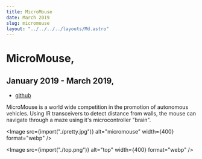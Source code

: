 ```yaml
---
title: MicroMouse
date: March 2019
slug: micromouse
layout: "../../../../layouts/Md.astro"
---
```



# MicroMouse,

## January 2019 - March 2019,

- [github](https://github.com/ec965/micromouse_2019)

MicroMouse is a world wide competition in the promotion of autonomous vehicles.
Using IR transceivers to detect distance from walls, the mouse can navigate
through a maze using it's microcontroller "brain".

<Image src={import("./pretty.jpg")} alt="micromouse" width={400} format="webp" />

<Image src={import("./top.png")} alt="top" width={400} format="webp" />
